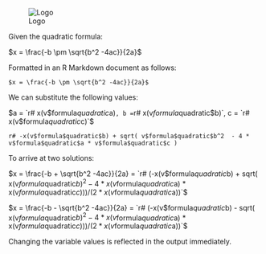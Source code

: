 ![Logo](images/app-title)

Given the quadratic formula:

$x = \frac{-b \pm \sqrt{b^2 -4ac}}{2a}$

Formatted in an R Markdown document as follows:

    $x = \frac{-b \pm \sqrt{b^2 -4ac}}{2a}$

We can substitute the following values:

$a = `r# x(v$formula$quadratic$a)`, b = `r# x(v$formula$quadratic$b)`, c = `r# x(v$formula$quadratic$c)`$

`r# -x(v$formula$quadratic$b) + sqrt( v$formula$quadratic$b^2  - 4 * v$formula$quadratic$a * v$formula$quadratic$c )`

To arrive at two solutions:

$x = \frac{-b + \sqrt{b^2 -4ac}}{2a} = `r# (-x(v$formula$quadratic$b) + sqrt( x(v$formula$quadratic$b)^2  - 4 * x(v$formula$quadratic$a) * x(v$formula$quadratic$c) )) / (2 * x(v$formula$quadratic$a))`$

$x = \frac{-b - \sqrt{b^2 -4ac}}{2a} = `r# (-x(v$formula$quadratic$b) - sqrt( x(v$formula$quadratic$b)^2  - 4 * x(v$formula$quadratic$a) * x(v$formula$quadratic$c) )) / (2 * x(v$formula$quadratic$a))`$

Changing the variable values is reflected in the output immediately.
